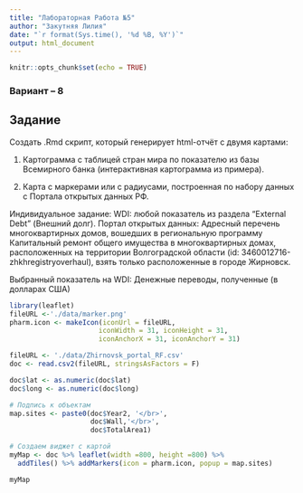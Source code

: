 ---
title: "Лабораторная Работа №5"
author: "Закутняя Лилия"
date: "`r format(Sys.time(), '%d %B, %Y')`"
output: html_document
---

```{r setup, include=FALSE}
knitr::opts_chunk$set(echo = TRUE)
```

### Вариант -- 8

## Задание

Создать .Rmd скрипт, который генерирует html-отчёт с двумя картами:

1. Картограмма с таблицей стран мира по показателю из базы Всемирного банка (интерактивная картограмма из примера).

2. Карта с маркерами или с радиусами, построенная по набору данных с Портала открытых данных РФ.

Индивидуальное задание:
WDI: любой показатель из раздела "External Debt" (Внешний долг). Портал открытых данных: Адресный перечень многоквартирных домов, вошедших в региональную программу Капитальный ремонт общего имущества в многоквартирных домах, расположенных на территории Волгоградской области (id: 3460012716-zhkhregistryoverhaul), взять только расположенные в городе Жирновск.

Выбранный показатель на WDI: Денежные переводы, полученные (в долларах США)

```{r, results='asis', cache=TRUE, message=F, warning=F}
library(leaflet)
fileURL <-'./data/marker.png'
pharm.icon <- makeIcon(iconUrl = fileURL,
                      iconWidth = 31, iconHeight = 31,
                      iconAnchorX = 31, iconAnchorY = 31)

fileURL <- './data/Zhirnovsk_portal_RF.csv'
doc <- read.csv2(fileURL, stringsAsFactors = F)

doc$lat <- as.numeric(doc$lat)
doc$long <- as.numeric(doc$long)

# Подпись к объектам
map.sites <- paste0(doc$Year2, '</br>',
                    doc$Wall,'</br>',
                    doc$TotalArea1)

# Создаем виджет с картой
myMap <- doc %>% leaflet(width =800, height =800) %>%
  addTiles() %>% addMarkers(icon = pharm.icon, popup = map.sites)

myMap
```